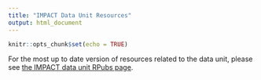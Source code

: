 ```yaml
---
title: "IMPACT Data Unit Resources"
output: html_document
---
```


```r
knitr::opts_chunk$set(echo = TRUE)
```


For the most up to date version of resources related to the data unit, please see [the IMPACT data unit RPubs page](https://rpubs.com/impact_dataunit/dataunitresources).

